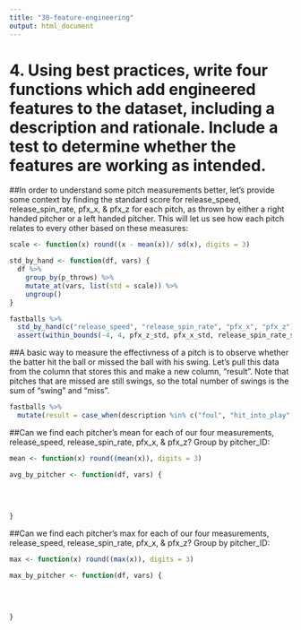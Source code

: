 ```yaml
---
title: "30-feature-engineering"
output: html_document
---
```


# 4. Using best practices, write four functions which add engineered features to the dataset, including a description and rationale. Include a test to determine whether the features are working as intended. 

##In order to understand some pitch measurements better, let's provide some context by finding the standard score for release_speed, release_spin_rate, pfx_x, & pfx_z for each pitch, as thrown by either a right handed pitcher or a left handed pitcher.  This will let us see how each pitch relates to every other based on these measures:
```r
scale <- function(x) round((x - mean(x))/ sd(x), digits = 3)

std_by_hand <- function(df, vars) {
  df %>% 
    group_by(p_throws) %>% 
    mutate_at(vars, list(std = scale)) %>% 
    ungroup()
}

fastballs %>% 
  std_by_hand(c("release_speed", "release_spin_rate", "pfx_x", "pfx_z")) %>% 
  assert(within_bounds(-4, 4, pfx_z_std, pfx_x_std, release_spin_rate_std))
```


##A basic way to measure the effectivness of a pitch is to observe whether the batter hit the ball or missed the ball with his swing.  Let's pull this data from the column that stores this and make a new column, "result".  Note that pitches that are missed are still swings, so the total number of swings is the sum of "swing" and "miss".
```r
fastballs %>% 
  mutate(result = case_when(description %in% c("foul", "hit_into_play", "hit_into_play_no_out", "hit_into_play_score") ~ "swing",  description %in% c("foul_tip", "swinging_strike") ~ "miss"))
```


##Can we find each pitcher's mean for each of our four measurements, release_speed, release_spin_rate, pfx_x, & pfx_z? Group by pitcher_ID:
```r
mean <- function(x) round((mean(x)), digits = 3)

avg_by_pitcher <- function(df, vars) {
  
  
  
  
}
```

 
 
##Can we find each pitcher's max for each of our four measurements, release_speed, release_spin_rate, pfx_x, & pfx_z? Group by pitcher_ID:
```r
max <- function(x) round((max(x)), digits = 3)

max_by_pitcher <- function(df, vars) {
  
  
  
  
}
```
